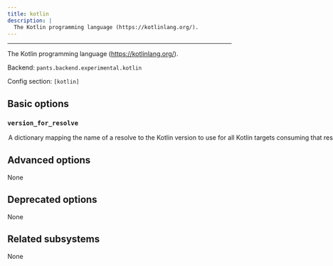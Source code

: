 ```yaml
---
title: kotlin
description: |
  The Kotlin programming language (https://kotlinlang.org/).
---
```



---

The Kotlin programming language (https://kotlinlang.org/).

Backend: <span className="color--primary">`pants.backend.experimental.kotlin`</span>

Config section: <span className="color--primary">`[kotlin]`</span>

<span className={styles.options}>

## Basic options

### `version_for_resolve`

<Option
  cli_repr={`--kotlin-version-for-resolve="{'key1': val1, 'key2': val2, ...}"`}
  env_repr='PANTS_KOTLIN_VERSION_FOR_RESOLVE'
  toml_repr={`[kotlin.version_for_resolve]
key1 = val1
key2 = val2
...`}
  default_repr={`{}`}
>

A dictionary mapping the name of a resolve to the Kotlin version to use for all Kotlin targets consuming that resolve.

</Option>

## Advanced options

None

## Deprecated options

None

## Related subsystems

None

</span>
